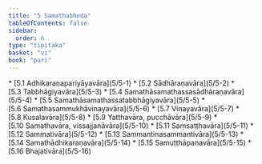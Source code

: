 ```yaml
---
title: "5 Samathabheda"
tableOfContents: false
sidebar:
  order: 6
type: "tipitaka"
basket: "vi"
book: "pari"
---
```



<DynamicBreadcrumb />



<TableOfContents book="pari" section="5">
* [5.1 Adhikaraṇapariyāyavāra](5/5-1)
* [5.2 Sādhāraṇavāra](5/5-2)
* [5.3 Tabbhāgiyavāra](5/5-3)
* [5.4 Samathāsamathassasādhāraṇavāra](5/5-4)
* [5.5 Samathāsamathassatabbhāgiyavāra](5/5-5)
* [5.6 Samathasammukhāvinayavāra](5/5-6)
* [5.7 Vinayavāra](5/5-7)
* [5.8 Kusalavāra](5/5-8)
* [5.9 Yatthavāra, pucchāvāra](5/5-9)
* [5.10 Samathavāra, vissajjanāvāra](5/5-10)
* [5.11 Saṃsaṭṭhavāra](5/5-11)
* [5.12 Sammativāra](5/5-12)
* [5.13 Sammantinasammantivāra](5/5-13)
* [5.14 Samathādhikaraṇavāra](5/5-14)
* [5.15 Samuṭṭhāpanavāra](5/5-15)
* [5.16 Bhajativāra](5/5-16)
</TableOfContents>